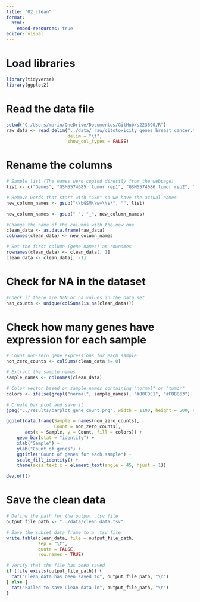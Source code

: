 ```yaml
---
title: "02_clean"
format:
  html:
    embed-resources: true
editor: visual
---
```


# Load libraries

```r
library(tidyverse)
library(ggplot2)
```

# Read the data file

```r
setwd("C:/Users/marin/OneDrive/Documentos/GitHub/s223690/R")
raw_data <- read_delim("../data/_raw/citotoxicity_genes_breast_cancer.tsv", 
                       delim = "\t", 
                       show_col_types = FALSE)
```

# Rename the columns

```r
# Sample list (The names were copied directly from the webpage)
list <- c("Genes", "GSM5574685	tumor rep1", "GSM5574686 tumor rep2", "GSM5574687 tumor rep3", "GSM5574688 tumor rep4", "GSM5574689 tumor rep5", "GSM5574690 tumor rep6", "GSM5574691 tumor rep7", "GSM5574692 tumor rep8", "GSM5574693 tumor rep9", "GSM5574694 tumor rep10", "GSM5574695 tumor rep11", "GSM5574696 tumor rep12", "GSM5574697 tumor rep13", "GSM5574698 tumor rep14", "GSM5574699 tumor rep15",  "GSM5574700 tumor rep16", "GSM5574701 tumor rep17", "GSM5574702 tumor rep18", "GSM5574703 tumor rep19", "GSM5574704 tumor rep20", "GSM5574705 tumor rep21", "GSM5574706 tumor rep22", "GSM5574707 tumor rep23", "GSM5574708 tumor rep24", "GSM5574709 tumor rep25", "GSM5574710 tumor rep26", "GSM5574711 tumor rep27", "GSM5574712 tumor rep28", "GSM5574713 tumor rep29", "GSM5574714 tumor rep30", "GSM5574715 normal rep1", "GSM5574716 normal rep2", "GSM5574717 normal rep3", "GSM5574718 normal rep4", "GSM5574719 normal rep5", "GSM5574720 normal rep6", "GSM5574721 normal rep7", "GSM5574722 normal rep8", "GSM5574723 normal rep9", "GSM5574724 normal rep10", "GSM5574725 normal rep11", "GSM5574726 normal rep12",  "GSM5574727 normal rep13", "GSM5574728 normal rep14", "GSM5574729 normal rep15", "GSM5574730 normal rep16", "GSM5574731 normal rep17", "GSM5574732 normal rep18", "GSM5574733 normal rep19", "GSM5574734 normal rep20", "GSM5574735 normal rep21", "GSM5574736 normal rep22", "GSM5574737 normal rep23", "GSM5574738 normal rep24", "GSM5574739 normal rep25", "GSM5574740 normal rep26", "GSM5574741 normal rep27", "GSM5574742 normal rep28", "GSM5574743 normal rep29", "GSM5574744 normal rep30")

# Remove words that start with "GSM" so we have the actual names
new_column_names <- gsub("\\bGSM\\w+\\s*", "", list)

new_column_names <- gsub(" ", "_", new_column_names)

#Change the name of the columns with the new one
clean_data <- as.data.frame(raw_data)
colnames(clean_data) <- new_column_names

# Set the first column (gene names) as rownames
rownames(clean_data) <- clean_data[, 1]
clean_data <- clean_data[, -1]
```

# Check for NA in the dataset

```r
#Check if there are NaN or na values in the data set
nan_counts <- unique(colSums(is.na(clean_data)))
```

# Check how many genes have expression for each sample

```r
# Count non-zero gene expressions for each sample
non_zero_counts <- colSums(clean_data != 0)

# Extract the sample names
sample_names <- colnames(clean_data)

# Color vector based on sample names containing "normal" or "tumor"
colors <- ifelse(grepl("normal", sample_names), "#80CDC1", "#FDB863")

# Create bar plot and save it
jpeg("../results/barplot_gene_count.png", width = 1100, height = 500, res = 100)

ggplot(data.frame(Sample = names(non_zero_counts), 
                  Count = non_zero_counts), 
       aes(x = Sample, y = Count, fill = colors)) +
    geom_bar(stat = "identity") +
    xlab("Sample") +
    ylab("Count of genes") +
    ggtitle("Count of genes for each sample") +
    scale_fill_identity() +
    theme(axis.text.x = element_text(angle = 45, hjust = 1))

dev.off()
```

# Save the clean data

```r
# Define the path for the output .tsv file
output_file_path <- "../data/clean_data.tsv"

# Save the subset data frame to a .tsv file
write.table(clean_data, file = output_file_path, 
            sep = "\t", 
            quote = FALSE, 
            row.names = TRUE)

# Verify that the file has been saved
if (file.exists(output_file_path)) {
  cat("Clean data has been saved to", output_file_path, "\n")
} else {
  cat("Failed to save Clean data in", output_file_path, "\n")
}

```
